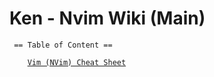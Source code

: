 = Ken - Nvim Wiki (Main) =

  == Table of Content ==
   
     [[cheatsheet|Vim (NVim) Cheat Sheet]]
